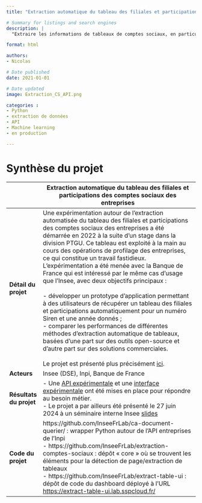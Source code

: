 ```yaml
---
title: "Extraction automatique du tableau des filiales et participations des comptes sociaux des entreprises"

# Summary for listings and search engines
description: |
  "Extraire les informations de tableaux de comptes sociaux, en particulier des tableaux des filiales et participations, contenus dans des images scannées mises à disposition par l’INPI via une API"

format: html

authors: 
- Nicolas

# Date published
date: 2021-01-01

# Date updated
image: Extraction_CS_API.png

categories : 
- Python
- extraction de données
- API
- Machine learning
- en production

---
```


# Synthèse du projet

|              | Extraction automatique du tableau des filiales et participations des comptes sociaux des entreprises                           |
|--------------|------------------------------------------------------------------------------------|
| **Détail du projet**         | Une expérimentation autour de l'extraction automatisée du tableau des filiales et participations des comptes sociaux des entreprises a été démarrée en 2022 à la suite d'un stage dans la division PTGU. Ce tableau est exploité à la main au cours des opérations de profilage des entreprises, ce qui constitue un travail fastidieux. L'expérimentation a été menée avec la Banque de France qui est intéressé par le même cas d'usage que l'Insee, avec deux objectifs principaux : <br>  <br> - développer un prototype d'application permettant à des utilisateurs de récupérer un tableau des filiales et participations automatiquement pour un numéro Siren et une année donnés ; <br> - comparer les performances de différentes méthodes d'extraction automatique de tableaux, basées d’une part sur des outils open-source et d’autre part sur des solutions commerciales. <br>  <br> Le projet est présenté plus précisément [ici](https://inseefrlab.github.io/satellite-images-docs/src/documentation/index.html).          |
| **Acteurs**                  | Insee (DSE), Inpi, Banque de France         |
| **Résultats du projet**      | - Une [API expérimentale](https://extraction-cs.lab.sspcloud.fr/docs) et une [interface expérimentale](https://extract-table-ui.lab.sspcloud.fr/) ont été mises en place pour répondre au besoin métier. <br> - Le projet a par ailleurs été présenté le 27 juin 2024 à un séminaire interne Insee [slides](https://ssplab.pages.lab.sspcloud.fr/table-extraction-evaluation/) <br>          |
| **Code du projet**           | https://github.com/InseeFrLab/ca-document-querier/ : wrapper Python autour de l'API entreprises de l'Inpi <br> - https://github.com/InseeFrLab/extraction-comptes-sociaux : dépôt « core » où se trouvent les éléments pour la détection de page/extraction de tableaux <br> - https://github.com/InseeFrLab/extract-table-ui : dépôt de code du dashboard déployé à l'URL <https://extract-table-ui.lab.sspcloud.fr/>       |

